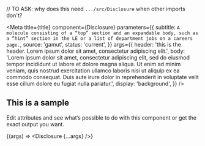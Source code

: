 
// TO ASK: why does this need `.../src/Disclosure` when other imports don't?

<Meta
  title={title}
  component={Disclosure}
  parameters={{
    subtitle: `
A molecule consisting of a “top” section and an expandable body, such as a “hint” section in the LE or a list of department jobs on a careers page.
`,
    source: 'gamut',
    status: 'current',
  }}
  args={{
    header:
      'this is the header. Lorem ipsum dolor sit amet, consectetur adipiscing elit.',
    body:
      'Lorem ipsum dolor sit amet, consectetur adipiscing elit, sed do eiusmod tempor incididunt ut labore et dolore magna aliqua. Ut enim ad minim veniam, quis nostrud exercitation ullamco laboris nisi ut aliquip ex ea commodo consequat. Duis aute irure dolor in reprehenderit in voluptate velit esse cillum dolore eu fugiat nulla pariatur.',
    display: 'background',
  }}
/>

## This is a sample

Edit attributes and see what’s possible to do with this component or get the exact output you want.

<Story name="Disclosure new">{(args) => <Disclosure {...args} />}</Story>
